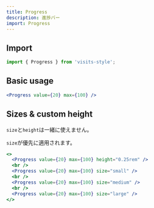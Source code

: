 ```yaml
---
title: Progress
description: 進捗バー
import: Progress
---
```


## Import

```javascript
import { Progress } from 'visits-style';
```

## Basic usage

```jsx live
<Progress value={20} max={100} />
```


## Sizes & custom height

`size`と`height`は一緒に使えません。

`size`が優先に適用されます。

```jsx live
<>
  <Progress value={20} max={100} height="0.25rem" />
  <br />
  <Progress value={20} max={100} size="small" />
  <br />
  <Progress value={20} max={100} size="medium" />
  <br />
  <Progress value={20} max={100} size="large" />
</>
```
